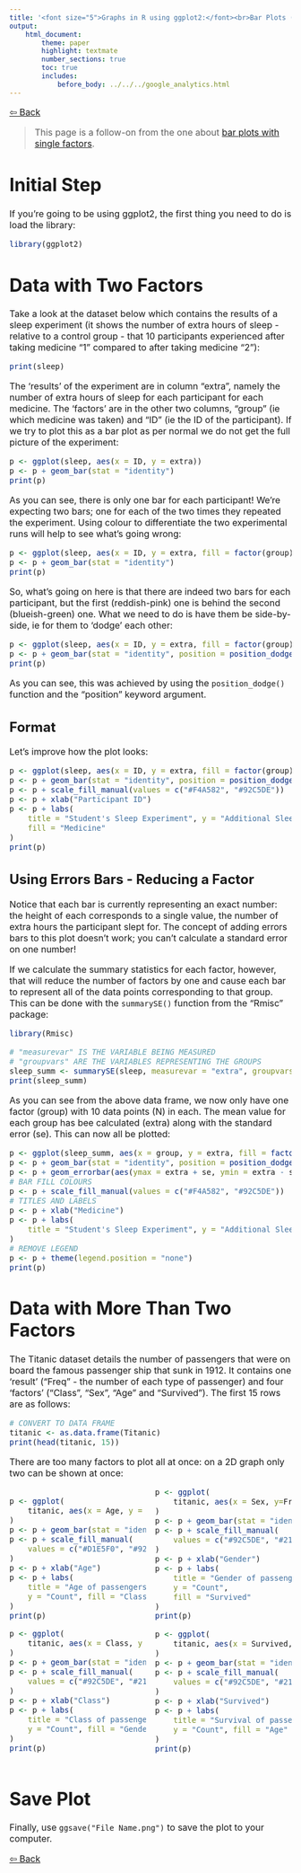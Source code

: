 ```yaml
---
title: '<font size="5">Graphs in R using ggplot2:</font><br>Bar Plots (Multiple Factors)'
output:
    html_document:
        theme: paper
        highlight: textmate
        number_sections: true
        toc: true
        includes:
            before_body: ../../../google_analytics.html
---
```


<font size="3">

[⇦ Back](../../../R.html)

> This page is a follow-on from the one about [bar plots with single factors](barplots_single_factor.html).

Initial Step
============
If you're going to be using ggplot2, the first thing you need to do is load the library:

```r
library(ggplot2)
```

Data with Two Factors
=====================
Take a look at the dataset below which contains the results of a sleep experiment (it shows the number of extra hours of sleep - relative to a control group - that 10 participants experienced after taking medicine "1" compared to after taking medicine "2"):

```r
print(sleep)
```

The 'results' of the experiment are in column "extra", namely the number of extra hours of sleep for each participant for each medicine. The 'factors' are in the other two columns, "group" (ie which medicine was taken) and "ID" (ie the ID of the participant). If we try to plot this as a bar plot as per normal we do not get the full picture of the experiment:

```r
p <- ggplot(sleep, aes(x = ID, y = extra))
p <- p + geom_bar(stat = "identity")
print(p)
```

As you can see, there is only one bar for each participant! We're expecting two bars; one for each of the two times they repeated the experiment. Using colour to differentiate the two experimental runs will help to see what's going wrong:

```r
p <- ggplot(sleep, aes(x = ID, y = extra, fill = factor(group)))
p <- p + geom_bar(stat = "identity")
print(p)
```

So, what's going on here is that there are indeed two bars for each participant, but the first (reddish-pink) one is behind the second (blueish-green) one. What we need to do is have them be side-by-side, ie for them to 'dodge' each other:

```r
p <- ggplot(sleep, aes(x = ID, y = extra, fill = factor(group)))
p <- p + geom_bar(stat = "identity", position = position_dodge())
print(p)
```

As you can see, this was achieved by using the `position_dodge()` function and the "position" keyword argument.

Format
------
Let's improve how the plot looks:

```r
p <- ggplot(sleep, aes(x = ID, y = extra, fill = factor(group)))
p <- p + geom_bar(stat = "identity", position = position_dodge())
p <- p + scale_fill_manual(values = c("#F4A582", "#92C5DE"))
p <- p + xlab("Participant ID")
p <- p + labs(
    title = "Student's Sleep Experiment", y = "Additional Sleep Time [hr]",
    fill = "Medicine"
)
print(p)
```

Using Errors Bars - Reducing a Factor
-------------------------------------
Notice that each bar is currently representing an exact number: the height of each corresponds to a single value, the number of extra hours the participant slept for. The concept of adding errors bars to this plot doesn't work; you can't calculate a standard error on one number!

If we calculate the summary statistics for each factor, however, that will reduce the number of factors by one and cause each bar to represent all of the data points corresponding to that group. This can be done with the `summarySE()` function from the "Rmisc" package:

```r
library(Rmisc)

# "measurevar" IS THE VARIABLE BEING MEASURED
# "groupvars" ARE THE VARIABLES REPRESENTING THE GROUPS
sleep_summ <- summarySE(sleep, measurevar = "extra", groupvars = "group")
print(sleep_summ)
```

As you can see from the above data frame, we now only have one factor (group) with 10 data points (N) in each. The mean value for each group has bee calculated (extra) along with the standard error (se). This can now all be plotted:

```r
p <- ggplot(sleep_summ, aes(x = group, y = extra, fill = factor(group)))
p <- p + geom_bar(stat = "identity", position = position_dodge())
p <- p + geom_errorbar(aes(ymax = extra + se, ymin = extra - se), width = 0.2)
# BAR FILL COLOURS
p <- p + scale_fill_manual(values = c("#F4A582", "#92C5DE"))
# TITLES AND LABELS
p <- p + xlab("Medicine")
p <- p + labs(
    title = "Student's Sleep Experiment", y = "Additional Sleep Time [hr]"
)
# REMOVE LEGEND
p <- p + theme(legend.position = "none")
print(p)
```

Data with More Than Two Factors
===============================
The Titanic dataset details the number of passengers that were on board the famous passenger ship that sunk in 1912. It contains one 'result' ("Freq" - the number of each type of passenger) and four 'factors' ("Class", "Sex", "Age" and "Survived"). The first 15 rows are as follows:

```r
# CONVERT TO DATA FRAME
titanic <- as.data.frame(Titanic)
print(head(titanic, 15))
```

There are too many factors to plot all at once: on a 2D graph only two can be shown at once:

<style>
    .col2 {
        columns: 2 200px;         /* number of columns and width in pixels*/
        -webkit-columns: 2 200px; /* chrome, safari */
        -moz-columns: 2 200px;    /* firefox */
    }
</style>

<div class='col2'>

```r
p <- ggplot(
    titanic, aes(x = Age, y = Freq, fill = factor(Class))
)
p <- p + geom_bar(stat = "identity", position = position_dodge())
p <- p + scale_fill_manual(
    values = c("#D1E5F0", "#92C5DE", "#4393C3", "#2166AC")
)
p <- p + xlab("Age")
p <- p + labs(
    title = "Age of passengers on the Titanic",
    y = "Count", fill = "Class"
)
print(p)
```

```r
p <- ggplot(
    titanic, aes(x = Class, y = Freq, fill = factor(Sex))
)
p <- p + geom_bar(stat = "identity", position = position_dodge())
p <- p + scale_fill_manual(
    values = c("#92C5DE", "#2166AC")
)
p <- p + xlab("Class")
p <- p + labs(
    title = "Class of passengers on the Titanic",
    y = "Count", fill = "Gender"
)
print(p)
```

```r
p <- ggplot(
    titanic, aes(x = Sex, y=Freq, fill=factor(Survived))
)
p <- p + geom_bar(stat = "identity", position = position_dodge())
p <- p + scale_fill_manual(
    values = c("#92C5DE", "#2166AC")
)
p <- p + xlab("Gender")
p <- p + labs(
    title = "Gender of passengers on the Titanic",
    y = "Count",
    fill = "Survived"
)
print(p)
```

```r
p <- ggplot(
    titanic, aes(x = Survived, y=Freq, fill=factor(Age))
)
p <- p + geom_bar(stat = "identity", position = position_dodge())
p <- p + scale_fill_manual(
    values = c("#92C5DE", "#2166AC")
)
p <- p + xlab("Survived")
p <- p + labs(
    title = "Survival of passengers on the Titanic",
    y = "Count", fill = "Age"
)
print(p)
```

</div>

Save Plot
=========
Finally, use `ggsave("File Name.png")` to save the plot to your computer.

[⇦ Back](../../../R.html)

</font>
